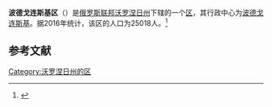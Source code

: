 {{Infobox Settlement
| official_name = 波德戈连斯基区
| native_name = Подгоренский район
| image_flag =  Flag of Podgorensky rayon (Voronezh oblast).png 
| image_shield =  Coat of Arms of Podgorensky rayon (Voronezh Oblast).gif 
| image_map =  Location of Podgorensky District (Voronezh Oblast).svg 
| settlement_type = [[区_(苏联)|区]]
| subdivision_type = [[国家|国家]]
| subdivision_type1 = [[州_(俄罗斯)|州]]
| subdivision_name = {{RUS}}
| subdivision_name1 = [[沃罗涅日州|沃罗涅日州]]
| seat_type = 行政中心
| seat = [[波德戈连斯基|波德戈连斯基]]
| population_as_of=2016
| population_footnotes = <ref name=stat />
| population_total = 25018
| timezone = [[莫斯科时间|MSK]]
| utc_offset = +3
}}
'''波德戈连斯基区'''（{{lang-ru|Подгоренский район}}）是[[俄罗斯联邦|俄罗斯联邦]][[沃罗涅日州|沃罗涅日州]]下辖的一个[[区_(苏联)|区]]，其行政中心为[[波德戈连斯基|波德戈连斯基]]。据2016年统计，该区的人口为25018人。<ref name=stat>{{cite web | url = http://www.gks.ru/free_doc/doc_2016/bul_dr/mun_obr2016.rar | title = Численность населения Российской Федерации по муниципальным образованиям на 1 января 2016 года | language = ru | access-date = 2017-01-01 | archive-date = 2019-05-13 | archive-url = https://web.archive.org/web/20190513150350/http://www.gks.ru/free_doc/doc_2016/bul_dr/mun_obr2016.rar | dead-url = no }}</ref>

== 参考文献 ==
{{reflist}}

{{Russia-stub}}

[[Category:沃罗涅日州的区|Category:沃罗涅日州的区]]